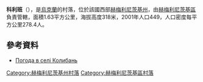 {{coord|49|20|16|N|27|8|6|E|scale:100000|display=title}}

'''科利班'''（{{lang-uk|Колибань}}），是[[烏克蘭|烏克蘭]]的村落，位於該國西部[[赫梅利尼茨基州|赫梅利尼茨基州]]，由[[赫梅利尼茨基區|赫梅利尼茨基區]]負責管轄，面積1.63平方公里，海拔高度318米，2001年人口449，人口密度每平方公里278.4人。

==參考資料==
* [http://weather.in.ua/ua/hmel'nickaja/11062 Погода в селі Колибань]

{{DEFAULTSORT:Колибань}}
[[Category:赫梅利尼茨基州村落|Category:赫梅利尼茨基州村落]]
[[Category:赫梅利尼茨基區村落|Category:赫梅利尼茨基區村落]]


{{Khmelnytskyi-geo-stub}}